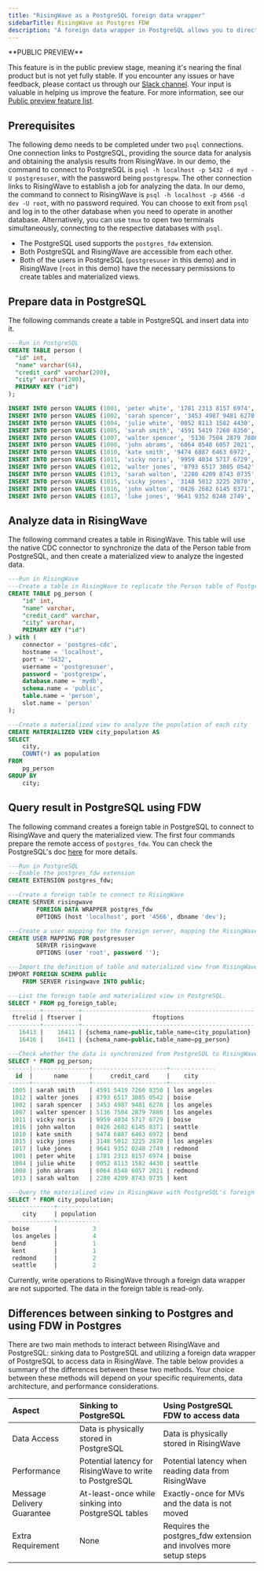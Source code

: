 ```yaml
---
title: "RisingWave as a PostgreSQL foreign data wrapper"
sidebarTitle: RisingWave as Postgres FDW
description: "A foreign data wrapper in PostgreSQL allows you to directly virtualize data stored in an external database as a local external table, also known as a foreign table. This tutorial will demonstrate how to interact between PostgreSQL and RisingWave. In this example, RisingWave will use CDC (Change Data Capture) to extract data from PostgreSQL, and analyze it using a materialized view. Then PostgreSQL will directly retrieve the computation results stored in RisingWave."
---
```


<Note>
**PUBLIC PREVIEW**

This feature is in the public preview stage, meaning it's nearing the final product but is not yet fully stable. If you encounter any issues or have feedback, please contact us through our [Slack channel](https://www.risingwave.com/slack). Your input is valuable in helping us improve the feature. For more information, see our [Public preview feature list](/changelog/product-lifecycle#features-in-the-public-preview-stage).
</Note>

## Prerequisites

The following demo needs to be completed under two `psql` connections. One connection links to PostgreSQL, providing the source data for analysis and obtaining the analysis results from RisingWave. In our demo, the command to connect to PostgreSQL is `psql -h localhost -p 5432 -d myd -U postgresuser`, with the password being `postgrespw`. The other connection links to RisingWave to establish a job for analyzing the data. In our demo, the command to connect to RisingWave is `psql -h localhost -p 4566 -d dev -U root`, with no password required. You can choose to exit from `psql` and log in to the other database when you need to operate in another database. Alternatively, you can use `tmux` to open two terminals simultaneously, connecting to the respective databases with `psql`.

* The PostgreSQL used supports the `postgres_fdw` extension.
* Both PostgreSQL and RisingWave are accessible from each other.
* Both of the users in PostgreSQL (`postgresuser` in this demo) and in RisingWave (`root` in this demo) have the necessary permissions to create tables and materialized views.

## Prepare data in PostgreSQL

The following commands create a table in PostgreSQL and insert data into it.

```sql
---Run in PostgreSQL
CREATE TABLE person (
  "id" int,
  "name" varchar(64),
  "credit_card" varchar(200),
  "city" varchar(200),
  PRIMARY KEY ("id")
);

INSERT INTO person VALUES (1001, 'peter white', '1781 2313 8157 6974', 'boise');
INSERT INTO person VALUES (1002, 'sarah spencer', '3453 4987 9481 6270', 'los angeles');
INSERT INTO person VALUES (1004, 'julie white', '0052 8113 1582 4430', 'seattle');
INSERT INTO person VALUES (1005, 'sarah smith', '4591 5419 7260 8350', 'los angeles');
INSERT INTO person VALUES (1007, 'walter spencer', '5136 7504 2879 7886', 'los angeles');
INSERT INTO person VALUES (1008, 'john abrams', '6064 8548 6057 2021', 'redmond');
INSERT INTO person VALUES (1010, 'kate smith', '9474 6887 6463 6972', 'bend');
INSERT INTO person VALUES (1011, 'vicky noris', '9959 4034 5717 6729', 'boise');
INSERT INTO person VALUES (1012, 'walter jones', '8793 6517 3085 0542', 'boise');
INSERT INTO person VALUES (1013, 'sarah walton', '2280 4209 8743 0735', 'kent');
INSERT INTO person VALUES (1015, 'vicky jones', '3148 5012 3225 2870', 'los angeles');
INSERT INTO person VALUES (1016, 'john walton', '0426 2682 6145 8371', 'seattle');
INSERT INTO person VALUES (1017, 'luke jones', '9641 9352 0248 2749', 'redmond');
```

## Analyze data in RisingWave

The following command creates a table in RisingWave. This table will use the native CDC connector to synchronize the data of the Person table from PostgreSQL, and then create a materialized view to analyze the ingested data.

```sql
---Run in RisingWave
---Create a table in RisingWave to replicate the Person table of PostgreSQL into RisingWave
CREATE TABLE pg_person (
    "id" int,
    "name" varchar,
    "credit_card" varchar,
    "city" varchar,
    PRIMARY KEY ("id")
) with (
    connector = 'postgres-cdc',
    hostname = 'localhost',
    port = '5432',
    username = 'postgresuser',
    password = 'postgrespw',
    database.name = 'mydb',
    schema.name = 'public',
    table.name = 'person',
    slot.name = 'person'
);

---Create a materialized view to analyze the population of each city
CREATE MATERIALIZED VIEW city_population AS
SELECT
    city,
    COUNT(*) as population
FROM
    pg_person
GROUP BY
    city;
```

## Query result in PostgreSQL using FDW

The following command creates a foreign table in PostgreSQL to connect to RisingWave and query the materialized view. The first four commands prepare the remote access of `postgres_fdw`. You can check the PostgreSQL's doc [here](https://www.postgresql.org/docs/current/postgres-fdw.html) for more details.

```sql
---Run in PostgreSQL
---Enable the postgres_fdw extension
CREATE EXTENSION postgres_fdw;

---Create a foreign table to connect to RisingWave
CREATE SERVER risingwave
        FOREIGN DATA WRAPPER postgres_fdw
        OPTIONS (host 'localhost', port '4566', dbname 'dev');

---Create a user mapping for the foreign server, mapping the RisingWave's user `root` to the PostgreSQL's user `postgresuser`
CREATE USER MAPPING FOR postgresuser
        SERVER risingwave
        OPTIONS (user 'root', password '');

---Import the definition of table and materialized view from RisingWave.
IMPORT FOREIGN SCHEMA public
    FROM SERVER risingwave INTO public;

---List the foreign table and materialized view in PostgreSQL.
SELECT * FROM pg_foreign_table;
---------+----------+-------------------------------------------------
 ftrelid | ftserver |                    ftoptions
---------+----------+-------------------------------------------------
   16413 |    16411 | {schema_name=public,table_name=city_population}
   16416 |    16411 | {schema_name=public,table_name=pg_person}

---Check whether the data is synchronized from PostgreSQL to RisingWave.
SELECT * FROM pg_person;
------|----------------+---------------------+-------------
  id  |      name      |     credit_card     |    city
------+----------------+---------------------+-------------
 1005 | sarah smith    | 4591 5419 7260 8350 | los angeles
 1012 | walter jones   | 8793 6517 3085 0542 | boise
 1002 | sarah spencer  | 3453 4987 9481 6270 | los angeles
 1007 | walter spencer | 5136 7504 2879 7886 | los angeles
 1011 | vicky noris    | 9959 4034 5717 6729 | boise
 1016 | john walton    | 0426 2682 6145 8371 | seattle
 1010 | kate smith     | 9474 6887 6463 6972 | bend
 1015 | vicky jones    | 3148 5012 3225 2870 | los angeles
 1017 | luke jones     | 9641 9352 0248 2749 | redmond
 1001 | peter white    | 1781 2313 8157 6974 | boise
 1004 | julie white    | 0052 8113 1582 4430 | seattle
 1008 | john abrams    | 6064 8548 6057 2021 | redmond
 1013 | sarah walton   | 2280 4209 8743 0735 | kent

---Query the materialized view in RisingWave with PostgreSQL's foreign table.
SELECT * FROM city_population;
-------------+------------
    city     | population
-------------+------------
 boise       |          3
 los angeles |          4
 bend        |          1
 kent        |          1
 redmond     |          2
 seattle     |          2
```

<Note>
Currently, write operations to RisingWave through a foreign data wrapper are not supported. The data in the foreign table is read-only.
</Note>

## Differences between sinking to Postgres and using FDW in Postgres

There are two main methods to interact between RisingWave and PostgreSQL: sinking data to PostgreSQL and utilizing a foreign data wrapper of PostgreSQL to access data in RisingWave. The table below provides a summary of the differences between these two methods. Your choice between these methods will depend on your specific requirements, data architecture, and performance considerations.

| Aspect                     | Sinking to PostgreSQL                                   | Using PostgreSQL FDW to access data                                |
| :------------------------- | :------------------------------------------------------ | :----------------------------------------------------------------- |
| Data Access                | Data is physically stored in PostgreSQL                 | Data is physically stored in RisingWave                            |
| Performance                | Potential latency for RisingWave to write to PostgreSQL | Potential latency when reading data from RisingWave                |
| Message Delivery Guarantee | At-least-once while sinking into PostgreSQL tables      | Exactly-once for MVs and the data is not moved                     |
| Extra Requirement          | None                                                    | Requires the postgres\_fdw extension and involves more setup steps |
